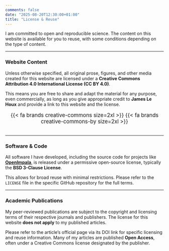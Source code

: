 ```yaml
---
comments: false
date: "2025-08-20T12:30:00+01:00"
title: "License & Reuse"
---
```


I am committed to open and reproducible science. The content on this website is available for you to reuse, with some conditions depending on the type of content.

---

### Website Content

Unless otherwise specified, all original prose, figures, and other media created for this website are licensed under a **Creative Commons Attribution 4.0 International License (CC BY 4.0)**.

This means you are free to share and adapt the material for any purpose, even commercially, as long as you give appropriate credit to **James Le Houx** and provide a link to this website and the license.

<div style="margin-top: 1em; margin-bottom: 2em; text-align: center; font-size: 1.2em;">
<a href="http://creativecommons.org/licenses/by/4.0/" style="text-decoration: none;">
{{< fa brands creative-commons size=2xl >}} {{< fa brands creative-commons-by size=2xl >}}
</a>
</div>

---

### Software & Code

All software I have developed, including the source code for projects like **[OpenImpala](https://github.com/kramergroup/openImpala)**, is released under a permissive open-source license, typically the **BSD 3-Clause License**.

This allows for broad reuse with minimal restrictions. Please refer to the `LICENSE` file in the specific GitHub repository for the full terms.

---

### Academic Publications

My peer-reviewed publications are subject to the copyright and licensing terms of their respective journals and publishers. The license for this website **does not apply** to my published articles.

Please refer to the article's official page via its DOI link for specific licensing and reuse information. Many of my articles are published **Open Access**, often under a Creative Commons license designated by the publisher.